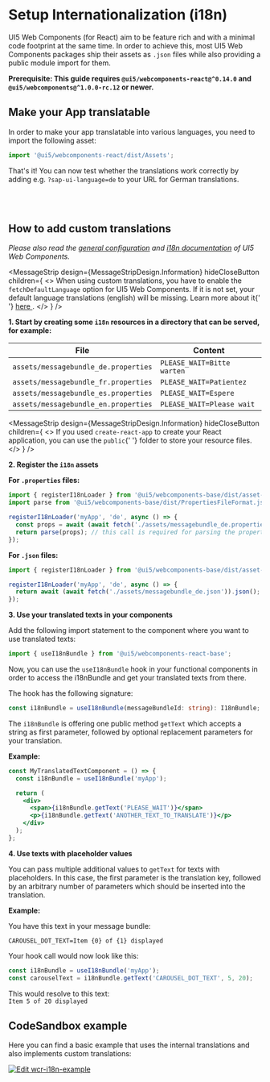 
<Meta title="Internationalization" />

<TableOfContent />

# Setup Internationalization (i18n)

UI5 Web Components (for React) aim to be feature rich and with a minimal code footprint at the same time.
In order to achieve this, most UI5 Web Components packages ship their assets as `.json` files while also providing a public module import for them.

**Prerequisite: This guide requires `@ui5/webcomponents-react@^0.14.0` and `@ui5/webcomponents@^1.0.0-rc.12` or newer.**

## Make your App translatable

In order to make your app translatable into various languages, you need to import the following asset:

```js
import '@ui5/webcomponents-react/dist/Assets';
```

That's it! You can now test whether the translations work correctly by adding e.g. `?sap-ui-language=de` to your URL for German translations.

<br />
<br />

## How to add custom translations

_Please also read the [general configuration](https://sap.github.io/ui5-webcomponents/playground/advanced/configuration/) and [i18n documentation](https://sap.github.io/ui5-webcomponents/playground/advanced/using-i18n-for-apps/) of UI5 Web Components._

<MessageStrip
  design={MessageStripDesign.Information}
  hideCloseButton
  children={
    <>
      When using custom translations, you have to enable the <code>fetchDefaultLanguage</code> option for UI5 Web
      Components. If it is not set, your default language translations (english) will be missing. Learn more about it{' '}
      <a
        href="https://sap.github.io/ui5-webcomponents/playground/advanced/configuration/#fetchDefaultLanguage"
        target="_blank"
      >
        here
      </a>
      .
    </>
  }
/>

**1. Start by creating some `i18n` resources in a directory that can be served, for example:**

| File                                 | Content                    |
| ------------------------------------ | -------------------------- |
| `assets/messagebundle_de.properties` | `PLEASE_WAIT=Bitte warten` |
| `assets/messagebundle_fr.properties` | `PLEASE_WAIT=Patientez`    |
| `assets/messagebundle_es.properties` | `PLEASE_WAIT=Espere`       |
| `assets/messagebundle_en.properties` | `PLEASE_WAIT=Please wait`  |

<MessageStrip
  design={MessageStripDesign.Information}
  hideCloseButton
  children={
    <>
      If you used <code>create-react-app</code> to create your React application, you can use the <code>public</code>{' '}
      folder to store your resource files.
    </>
  }
/>

**2. Register the `i18n` assets**

**For `.properties` files:**

```js
import { registerI18nLoader } from '@ui5/webcomponents-base/dist/asset-registries/i18n.js';
import parse from '@ui5/webcomponents-base/dist/PropertiesFileFormat.js';

registerI18nLoader('myApp', 'de', async () => {
  const props = await (await fetch('./assets/messagebundle_de.properties')).text();
  return parse(props); // this call is required for parsing the properties text
});
```

**For `.json` files:**

```js
import { registerI18nLoader } from '@ui5/webcomponents-base/dist/asset-registries/i18n.js';

registerI18nLoader('myApp', 'de', async () => {
  return await (await fetch('./assets/messagebundle_de.json')).json();
});
```

<MessageStrip
  design={MessageStripDesign.Information}
  hideCloseButton
  children="This is just asset registration, no data will be fetched at that point."
/>

**3. Use your translated texts in your components**

Add the following import statement to the component where you want to use translated texts:

```js
import { useI18nBundle } from '@ui5/webcomponents-react-base';
```

Now, you can use the `useI18nBundle` hook in your functional components in order to access the i18nBundle and get your
translated texts from there.

The hook has the following signature:

```ts
const i18nBundle = useI18nBundle(messageBundleId: string): I18nBundle;
```

The `i18nBundle` is offering one public method `getText` which accepts a string as first parameter, followed by optional replacement parameters for your translation.

**Example:**

```jsx
const MyTranslatedTextComponent = () => {
  const i18nBundle = useI18nBundle('myApp');

  return (
    <div>
      <span>{i18nBundle.getText('PLEASE_WAIT')}</span>
      <p>{i18nBundle.getText('ANOTHER_TEXT_TO_TRANSLATE')}</p>
    </div>
  );
};
```

**4. Use texts with placeholder values**

You can pass multiple additional values to `getText` for texts with placeholders.
In this case, the first parameter is the translation key, followed by an arbitrary number of parameters which should be inserted into the translation.

**Example:**

You have this text in your message bundle:

```properties
CAROUSEL_DOT_TEXT=Item {0} of {1} displayed
```

Your hook call would now look like this:

```js
const i18nBundle = useI18nBundle('myApp');
const carouselText = i18nBundle.getText('CAROUSEL_DOT_TEXT', 5, 20);
```

This would resolve to this text:<br />
`Item 5 of 20 displayed`

## CodeSandbox example

Here you can find a basic example that uses the internal translations and also implements custom translations:

[![Edit wcr-i18n-example](https://codesandbox.io/static/img/play-codesandbox.svg)](https://codesandbox.io/s/wcr-i18n-example-74fgbm?fontsize=14&hidenavigation=1&theme=dark)

<Footer />
